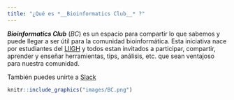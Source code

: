 ```yaml
---
title: "¿Qué es *__Bioinformatics Club__* ?"
---
```



*__Bioinformatics Club__* (*BC*) es un espacio para compartir lo que sabemos y puede llegar a ser útil para la comunidad bioinformática. Esta iniciativa nace por estudiantes del [LIIGH](http://liigh.unam.mx/) y todos estan invitados a participar, compartir, aprender y enseñar herramientas, tips, análisis, etc. que sean ventajoso para nuestra comunidad.

También puedes unirte a [Slack](https://join.slack.com/t/bioinformatics-club/shared_invite/enQtNzY4NDM4NDQ4MjQzLWUwNTU2Y2RiNjczZTQ4OTFmMmE2NGYxMjE0M2FkY2Q2MjIzZTI2MmMwZGE2MmNjNDg2YTY4ZjZlMDZjNDMxNWQ)





```r
knitr::include_graphics("images/BC.png")
```

